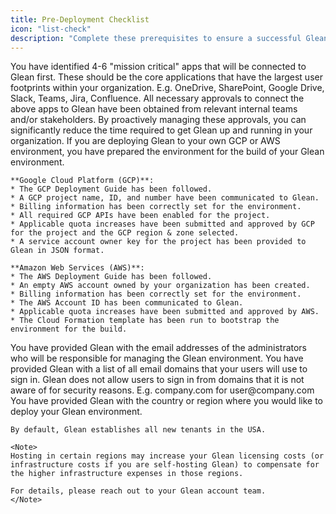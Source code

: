 ```yaml
---
title: Pre-Deployment Checklist
icon: "list-check"
description: "Complete these prerequisites to ensure a successful Glean deployment"
---
```


<Steps titleSize="h3">
  <Step title="Phase 1 Apps Identified">
    You have identified 4-6 "mission critical" apps that will be connected to Glean first. These should be the core applications that have the largest user footprints within your organization. E.g. OneDrive, SharePoint, Google Drive, Slack, Teams, Jira, Confluence.
  </Step>
  <Step title="Security & App Owner Approvals">
    All necessary approvals to connect the above apps to Glean have been obtained from relevant internal teams and/or stakeholders. By proactively managing these approvals, you can significantly reduce the time required to get Glean up and running in your organization.
  </Step>
  <Step title="(Self Hosted) GCP or AWS Environment Prepared">
    If you are deploying Glean to your own GCP or AWS environment, you have prepared the environment for the build of your Glean environment.

    **Google Cloud Platform (GCP)**:
    * The GCP Deployment Guide has been followed.
    * A GCP project name, ID, and number have been communicated to Glean.
    * Billing information has been correctly set for the environment.
    * All required GCP APIs have been enabled for the project.
    * Applicable quota increases have been submitted and approved by GCP for the project and the GCP region & zone selected.
    * A service account owner key for the project has been provided to Glean in JSON format.

    **Amazon Web Services (AWS)**:
    * The AWS Deployment Guide has been followed.
    * An empty AWS account owned by your organization has been created.
    * Billing information has been correctly set for the environment.
    * The AWS Account ID has been communicated to Glean.
    * Applicable quota increases have been submitted and approved by AWS.
    * The Cloud Formation template has been run to bootstrap the environment for the build.
  </Step>
  <Step title="Administrator Emails Provided">
    You have provided Glean with the email addresses of the administrators who will be responsible for managing the Glean environment.
  </Step>
  <Step title="Email Authentication Domains Provided">
    You have provided Glean with a list of all email domains that your users will use to sign in.
    <Warning>
    Glean does not allow users to sign in from domains that it is not aware of for security reasons. E.g. company.com for user@company.com
    </Warning>
  </Step>
  <Step title="Deployment Region Selected">
    You have provided Glean with the country or region where you would like to deploy your Glean environment.

    By default, Glean establishes all new tenants in the USA.

    <Note>
    Hosting in certain regions may increase your Glean licensing costs (or infrastructure costs if you are self-hosting Glean) to compensate for the higher infrastructure expenses in those regions.
    
    For details, please reach out to your Glean account team.
    </Note>
  </Step>
</Steps>